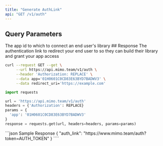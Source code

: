```yaml
---
title: "Generate AuthLink"
api: "GET /v1/auth"
---
```


## Query Parameters

<ParamField query="app" type="string" required>
  The app id to which to connect an end user's library
</ParamField>
## Response
<ResponseField name="auth_link" type="string" required>
  The authentication link to redirect your end user to so they can build their library and grant your app access
</ResponseField>
<RequestExample>

```bash cURL
curl --request GET --get \
     --url https://api.mimo.team/v1/auth \
     --header 'Authorization: REPLACE' \
     --data app='01H0601C0CD83E63BYD7BADWV3' \
     --data redirect_uri='https://example.com'
```

```python Python
import requests

url = 'https://api.mimo.team/v1/auth'
headers = {'Authorization': REPLACE}
params = {
  'app': '01H0601C0CD83E63BYD7BADWV3'
}
response = requests.get(url, headers=headers, params=params)

```

</RequestExample>
<ResponseExample>
```json Sample Response
{
  "auth_link": "https://www.mimo.team/auth?token=AUTH_TOKEN"
}
````

</ResponseExample>
